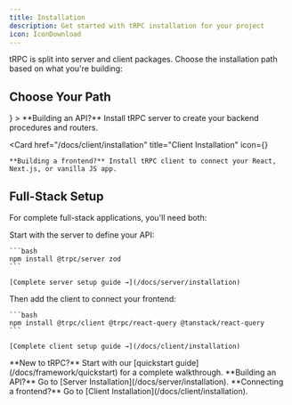 ```yaml
---
title: Installation
description: Get started with tRPC installation for your project
icon: IconDownload
---
```


tRPC is split into server and client packages. Choose the installation path based on what you're building:

## Choose Your Path

<Cards>
  <Card 
    href="/docs/server/installation" 
    title="Server Installation" 
    icon={<IconServer className="text-blue-500" />}
  >
    **Building an API?** Install tRPC server to create your backend procedures and routers.
  </Card>

  <Card 
    href="/docs/client/installation" 
    title="Client Installation" 
    icon={<IconDeviceDesktop className="text-green-500" />}
  >
    **Building a frontend?** Install tRPC client to connect your React, Next.js, or vanilla JS app.
  </Card>
</Cards>

## Full-Stack Setup

For complete full-stack applications, you'll need both:

<Steps>
  <Step title="Server Setup">
    Start with the server to define your API:
    
    ```bash
    npm install @trpc/server zod
    ```
    
    [Complete server setup guide →](/docs/server/installation)
  </Step>

  <Step title="Client Setup">
    Then add the client to connect your frontend:
    
    ```bash
    npm install @trpc/client @trpc/react-query @tanstack/react-query
    ```
    
    [Complete client setup guide →](/docs/client/installation)
  </Step>
</Steps>

<Callout title="Need help choosing?">
  **New to tRPC?** Start with our [quickstart guide](/docs/framework/quickstart)
  for a complete walkthrough. **Building an API?** Go to [Server
  Installation](/docs/server/installation). **Connecting a frontend?** Go to
  [Client Installation](/docs/client/installation).
</Callout>
